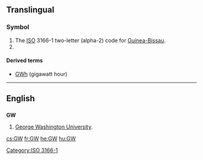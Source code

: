 {{also|.gw}}
==Translingual==
===Symbol===
{{infl|mul|symbol}}
# The [[ISO]] 3166-1 two-letter (alpha-2) code for [[Guinea-Bissau]].
# {{SI-unit-abb|giga|watt|[[power]]}}

====Derived terms====
* [[GWh]] (gigawatt hour)

[[Category:ISO 3166-1]]
----

==English==

==={{abbreviation}}===
'''GW'''

# [[w:George Washington University|George Washington University]].

[[cs:GW]]
[[fr:GW]]
[[he:GW]]
[[hu:GW]]